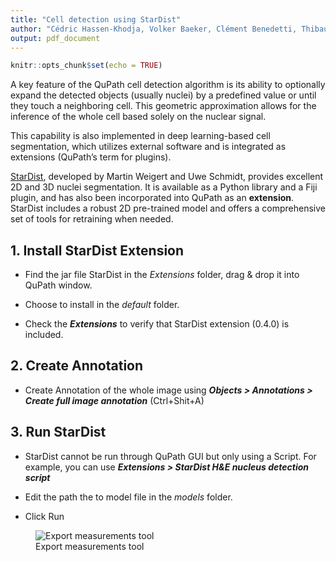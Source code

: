 ```yaml
---
title: "Cell detection using StarDist"
author: "Cédric Hassen-Khodja, Volker Baeker, Clément Benedetti, Thibault Odor"
output: pdf_document
---
```


```r
knitr::opts_chunk$set(echo = TRUE)
```

A key feature of the QuPath cell detection algorithm is its ability to optionally expand the detected objects (usually nuclei) by a predefined value or until they touch a neighboring cell. This geometric approximation allows for the inference of the whole cell based solely on the nuclear signal.

This capability is also implemented in deep learning-based cell segmentation, which utilizes external software and is integrated as extensions (QuPath's term for plugins).

<u>StarDist</u>, developed by Martin Weigert and Uwe Schmidt, provides excellent 2D and 3D nuclei segmentation. It is available as a Python library and a Fiji plugin, and has also been incorporated into QuPath as an **extension**. StarDist includes a robust 2D pre-trained model and offers a comprehensive set of tools for retraining when needed.

## 1. Install StarDist Extension

- Find the jar file StarDist in the *Extensions* folder, drag & drop it into QuPath window.

- Choose to install in the *default* folder.

- Check the ***Extensions*** to verify that StarDist extension (0.4.0) is included.

## 2. Create Annotation

- Create Annotation of the whole image using ***Objects > Annotations > Create full image annotation*** (Ctrl+Shit+A)

## 3. Run StarDist

- StarDist cannot be run through QuPath GUI but only using a Script. For example, you can use ***Extensions > StarDist H&E nucleus detection script***

- Edit the path the to model file in the *models* folder.

- Click Run

![Export measurements tool]("./figures/stardist-script.png")